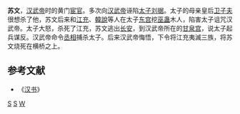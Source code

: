 '''苏文'''{{BD||？|前90年||catIdx=S}}，[[汉武帝|汉武帝]]时的黄门[[宦官|宦官]]。多次向[[汉武帝|汉武帝]]诬陷[[太子|太子]][[刘据|刘据]]。太子的母亲皇后[[卫子夫|卫子夫]]很想杀了他，苏文后来和[[江充|江充]]、[[韓說|韓說]]等人在太子[[东宫|东宫]]挖[[巫蛊|巫蛊]]木人，陷害太子诅咒汉武帝。太子大怒，杀死了江充，苏文逃出[[长安|长安]]，到汉武帝所在的[[甘泉宫|甘泉宫]]，说太子起兵谋反。汉武帝命令[[丞相|丞相]]捕杀太子。后来汉武帝悔悟，下令将江充夷滅三族，将苏文烧死在横桥之上。

==参考文献==
*《[[汉书|汉书]]》
[[Category:汉朝宦官|S]]
[[Category:漢朝被處決者|S]]
[[Category:苏姓|W]]